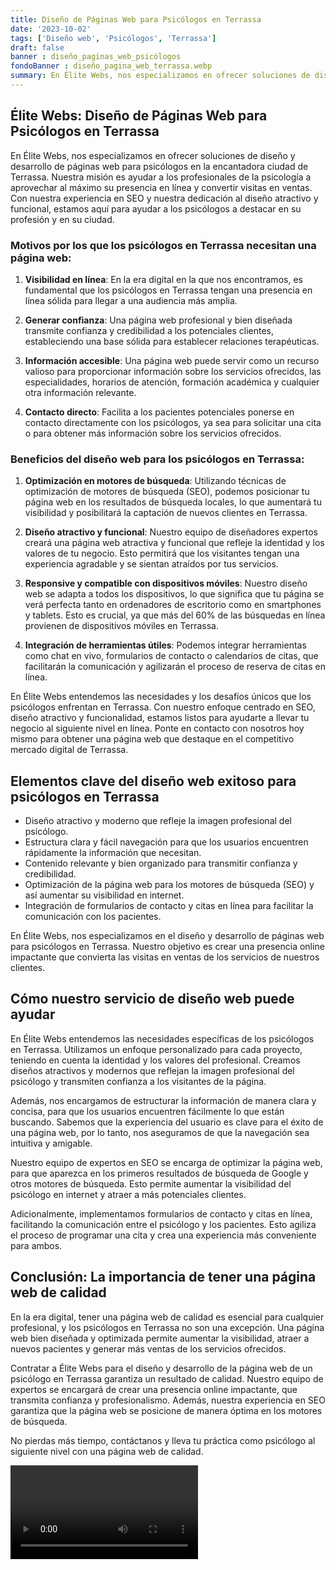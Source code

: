 ```yaml
---
title: Diseño de Páginas Web para Psicólogos en Terrassa
date: '2023-10-02'
tags: ['Diseño web', 'Psicólogos', 'Terrassa']
draft: false
banner : diseño_paginas_web_psicólogos
fondoBanner : diseño_pagina_web_terrassa.webp
summary: En Élite Webs, nos especializamos en ofrecer soluciones de diseño y desarrollo de páginas web para psicólogos en la encantadora ciudad de Terrassa. Nuestra misión es ayudar a los profesionales de la psicología a aprovechar al máximo su presencia en línea y convertir visitas en ventas. Con nuestra experiencia en SEO y nuestra dedicación al diseño atractivo y funcional, estamos aquí para ayudar a los psicólogos a destacar en su profesión y en su ciudad.
---
```


## Élite Webs: Diseño de Páginas Web para Psicólogos en Terrassa

En Élite Webs, nos especializamos en ofrecer soluciones de diseño y desarrollo de páginas web para psicólogos en la encantadora ciudad de Terrassa. Nuestra misión es ayudar a los profesionales de la psicología a aprovechar al máximo su presencia en línea y convertir visitas en ventas. Con nuestra experiencia en SEO y nuestra dedicación al diseño atractivo y funcional, estamos aquí para ayudar a los psicólogos a destacar en su profesión y en su ciudad.

### Motivos por los que los psicólogos en Terrassa necesitan una página web:

1. **Visibilidad en línea**: En la era digital en la que nos encontramos, es fundamental que los psicólogos en Terrassa tengan una presencia en línea sólida para llegar a una audiencia más amplia.

2. **Generar confianza**: Una página web profesional y bien diseñada transmite confianza y credibilidad a los potenciales clientes, estableciendo una base sólida para establecer relaciones terapéuticas.

3. **Información accesible**: Una página web puede servir como un recurso valioso para proporcionar información sobre los servicios ofrecidos, las especialidades, horarios de atención, formación académica y cualquier otra información relevante.

4. **Contacto directo**: Facilita a los pacientes potenciales ponerse en contacto directamente con los psicólogos, ya sea para solicitar una cita o para obtener más información sobre los servicios ofrecidos.

### Beneficios del diseño web para los psicólogos en Terrassa:

1. **Optimización en motores de búsqueda**: Utilizando técnicas de optimización de motores de búsqueda (SEO), podemos posicionar tu página web en los resultados de búsqueda locales, lo que aumentará tu visibilidad y posibilitará la captación de nuevos clientes en Terrassa.

2. **Diseño atractivo y funcional**: Nuestro equipo de diseñadores expertos creará una página web atractiva y funcional que refleje la identidad y los valores de tu negocio. Esto permitirá que los visitantes tengan una experiencia agradable y se sientan atraídos por tus servicios.

3. **Responsive y compatible con dispositivos móviles**: Nuestro diseño web se adapta a todos los dispositivos, lo que significa que tu página se verá perfecta tanto en ordenadores de escritorio como en smartphones y tablets. Esto es crucial, ya que más del 60% de las búsquedas en línea provienen de dispositivos móviles en Terrassa.

4. **Integración de herramientas útiles**: Podemos integrar herramientas como chat en vivo, formularios de contacto o calendarios de citas, que facilitarán la comunicación y agilizarán el proceso de reserva de citas en línea.

En Élite Webs entendemos las necesidades y los desafíos únicos que los psicólogos enfrentan en Terrassa. Con nuestro enfoque centrado en SEO, diseño atractivo y funcionalidad, estamos listos para ayudarte a llevar tu negocio al siguiente nivel en línea. Ponte en contacto con nosotros hoy mismo para obtener una página web que destaque en el competitivo mercado digital de Terrassa.

<GifSeo />

<Cta />

## Elementos clave del diseño web exitoso para psicólogos en Terrassa

- Diseño atractivo y moderno que refleje la imagen profesional del psicólogo.
- Estructura clara y fácil navegación para que los usuarios encuentren rápidamente la información que necesitan.
- Contenido relevante y bien organizado para transmitir confianza y credibilidad.
- Optimización de la página web para los motores de búsqueda (SEO) y así aumentar su visibilidad en internet.
- Integración de formularios de contacto y citas en línea para facilitar la comunicación con los pacientes.

En Élite Webs, nos especializamos en el diseño y desarrollo de páginas web para psicólogos en Terrassa. Nuestro objetivo es crear una presencia online impactante que convierta las visitas en ventas de los servicios de nuestros clientes. 

## Cómo nuestro servicio de diseño web puede ayudar

En Élite Webs entendemos las necesidades específicas de los psicólogos en Terrassa. Utilizamos un enfoque personalizado para cada proyecto, teniendo en cuenta la identidad y los valores del profesional. Creamos diseños atractivos y modernos que reflejan la imagen profesional del psicólogo y transmiten confianza a los visitantes de la página.

Además, nos encargamos de estructurar la información de manera clara y concisa, para que los usuarios encuentren fácilmente lo que están buscando. Sabemos que la experiencia del usuario es clave para el éxito de una página web, por lo tanto, nos aseguramos de que la navegación sea intuitiva y amigable.

Nuestro equipo de expertos en SEO se encarga de optimizar la página web, para que aparezca en los primeros resultados de búsqueda de Google y otros motores de búsqueda. Esto permite aumentar la visibilidad del psicólogo en internet y atraer a más potenciales clientes.

Adicionalmente, implementamos formularios de contacto y citas en línea, facilitando la comunicación entre el psicólogo y los pacientes. Esto agiliza el proceso de programar una cita y crea una experiencia más conveniente para ambos.

## Conclusión: La importancia de tener una página web de calidad

En la era digital, tener una página web de calidad es esencial para cualquier profesional, y los psicólogos en Terrassa no son una excepción. Una página web bien diseñada y optimizada permite aumentar la visibilidad, atraer a nuevos pacientes y generar más ventas de los servicios ofrecidos.

Contratar a Élite Webs para el diseño y desarrollo de la página web de un psicólogo en Terrassa garantiza un resultado de calidad. Nuestro equipo de expertos se encargará de crear una presencia online impactante, que transmita confianza y profesionalismo. Además, nuestra experiencia en SEO garantiza que la página web se posicione de manera óptima en los motores de búsqueda.

No pierdas más tiempo, contáctanos y lleva tu práctica como psicólogo al siguiente nivel con una página web de calidad.

<Video />

<CtaBot job='Psicólogos' city='Terrassa'/>

<Gmaps query='Terrassa+españa+maps' />